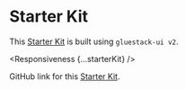 

# Starter Kit

This [Starter Kit](https://universal-starter-kit.gluestack.io) is built using `gluestack-ui v2`.

<Responsiveness {...starterKit} />

GitHub link for this [Starter Kit](https://github.com/gluestack/gluestack-ui-starter-kits).